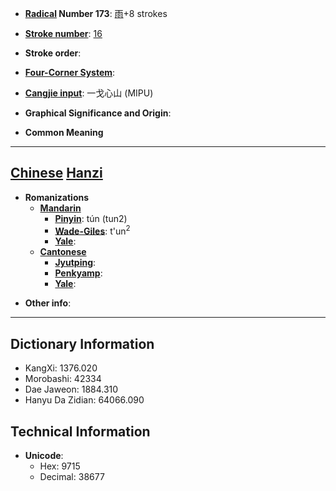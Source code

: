 * '''[[Wiktionary:Chinese radical index| Radical]] Number 173''': [[Wiktionary:Chinese radical index 雨|雨]]+8 strokes

* '''[[Wiktionary:Chinese total strokes index|Stroke number]]''': [[Wiktionary:Chinese total strokes index 16|16]]

* '''Stroke order''': 

* '''[[Wiktionary:Chinese four corner index|Four-Corner System]]''': 

* '''[[Wiktionary:Chinese Cangjie index|Cangjie input]]''': 一戈心山 (MIPU)

* '''Graphical Significance and Origin''': 

* '''Common Meaning'''

----

== [[Chinese]] [[Hanzi]] ==

* '''Romanizations'''
** '''[[Mandarin]]'''
*** '''[[Pinyin]]''': tún (tun2)
*** '''[[Wade-Giles]]''': t'un<sup>2</sup>
*** '''[[Yale]]''': 
** '''[[Cantonese]]'''
*** '''[[Jyutping]]''':
*** '''[[Penkyamp]]''': 
*** '''[[Yale]]''': 

* '''Other info''': 

----

== Dictionary Information ==

* KangXi: 1376.020
* Morobashi: 42334
* Dae Jaweon: 1884.310
* Hanyu Da Zidian: 64066.090

== Technical Information ==

* '''Unicode''':
** Hex: 9715
** Decimal: 38677